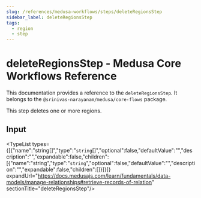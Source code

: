 ```yaml
---
slug: /references/medusa-workflows/steps/deleteRegionsStep
sidebar_label: deleteRegionsStep
tags:
  - region
  - step
---
```



# deleteRegionsStep - Medusa Core Workflows Reference

This documentation provides a reference to the `deleteRegionsStep`. It belongs to the `@srinivas-narayanam/medusa/core-flows` package.

This step deletes one or more regions.

## Input

<TypeList types={[{"name":"string[]","type":"`string`[]","optional":false,"defaultValue":"","description":"","expandable":false,"children":[{"name":"string","type":"`string`","optional":false,"defaultValue":"","description":"","expandable":false,"children":[]}]}]} expandUrl="https://docs.medusajs.com/learn/fundamentals/data-models/manage-relationships#retrieve-records-of-relation" sectionTitle="deleteRegionsStep"/>

